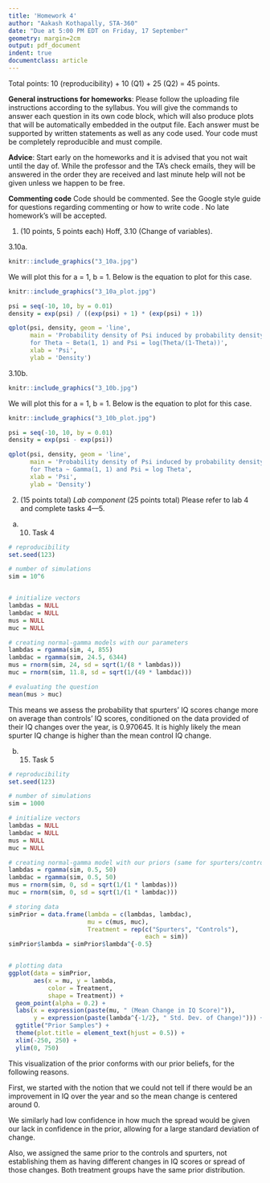 ```yaml
---
title: 'Homework 4'
author: "Aakash Kothapally, STA-360"
date: "Due at 5:00 PM EDT on Friday, 17 September"
geometry: margin=2cm
output: pdf_document
indent: true
documentclass: article
---
```


Total points: 10 (reproducibility) + 10 (Q1) + 25 (Q2) = 45 points.\

**General instructions for homeworks**: Please follow the uploading file instructions according to the syllabus. You will give the commands to answer each question in its own code block, which will also produce plots that will be automatically embedded in the output file. Each answer must be supported by written statements as well as any code used. Your code must be completely reproducible and must compile. 

**Advice**: Start early on the homeworks and it is advised that you not wait until the day of. While the professor and the TA's check emails, they will be answered in the order they are received and last minute help will not be given unless we happen to be free.  

**Commenting code**
Code should be commented. See the Google style guide for questions regarding commenting or how to write 
code \url{https://google.github.io/styleguide/Rguide.xml}. No late homework's will be accepted.

1. (10 points, 5 points each) Hoff, 3.10 (Change of variables).

3.10a.

```r
knitr::include_graphics("3_10a.jpg")
```

We will plot this for a = 1, b = 1. Below is the equation to plot for this case.

```r
knitr::include_graphics("3_10a_plot.jpg")
```

```r
psi = seq(-10, 10, by = 0.01)
density = exp(psi) / ((exp(psi) + 1) * (exp(psi) + 1))

qplot(psi, density, geom = 'line',
      main = 'Probability density of Psi induced by probability density of Theta,
      for Theta ~ Beta(1, 1) and Psi = log(Theta/(1-Theta))', 
      xlab = 'Psi', 
      ylab = 'Density')
```

3.10b.

```r
knitr::include_graphics("3_10b.jpg")
```

We will plot this for a = 1, b = 1. Below is the equation to plot for this case.

```r
knitr::include_graphics("3_10b_plot.jpg")
```
  
```r
psi = seq(-10, 10, by = 0.01)
density = exp(psi - exp(psi))

qplot(psi, density, geom = 'line',
      main = 'Probability density of Psi induced by probability density of Theta,
      for Theta ~ Gamma(1, 1) and Psi = log Theta', 
      xlab = 'Psi', 
      ylab = 'Density')
```

2. (15 points total) *Lab component* (25 points total) Please refer to lab 4 and complete tasks 4---5.
(a) (10) Task 4

```r
# reproducibility
set.seed(123)

# number of simulations
sim = 10^6


# initialize vectors
lambdas = NULL
lambdac = NULL
mus = NULL
muc = NULL

# creating normal-gamma models with our parameters
lambdas = rgamma(sim, 4, 855)
lambdac = rgamma(sim, 24.5, 6344)
mus = rnorm(sim, 24, sd = sqrt(1/(8 * lambdas)))
muc = rnorm(sim, 11.8, sd = sqrt(1/(49 * lambdac)))

# evaluating the question
mean(mus > muc)
```

This means we assess the probability that spurters' IQ scores change more on average than controls' IQ scores, conditioned on the data provided of their IQ changes over the year, is 0.970645. It is highly likely the mean spurter IQ change is higher than the mean control IQ change. 


(b) (15) Task 5

```r
# reproducibility
set.seed(123)

# number of simulations
sim = 1000

# initialize vectors
lambdas = NULL
lambdac = NULL
mus = NULL
muc = NULL

# creating normal-gamma model with our priors (same for spurters/controls)
lambdas = rgamma(sim, 0.5, 50)
lambdac = rgamma(sim, 0.5, 50)
mus = rnorm(sim, 0, sd = sqrt(1/(1 * lambdas)))
muc = rnorm(sim, 0, sd = sqrt(1/(1 * lambdac)))

# storing data
simPrior = data.frame(lambda = c(lambdas, lambdac),
                      mu = c(mus, muc),
                      Treatment = rep(c("Spurters", "Controls"),
                                      each = sim))
simPrior$lambda = simPrior$lambda^{-0.5}


# plotting data
ggplot(data = simPrior, 
       aes(x = mu, y = lambda, 
           color = Treatment,
           shape = Treatment)) +
  geom_point(alpha = 0.2) +
  labs(x = expression(paste(mu, " (Mean Change in IQ Score)")),
       y = expression(paste(lambda^{-1/2}, " Std. Dev. of Change)"))) +
  ggtitle("Prior Samples") +
  theme(plot.title = element_text(hjust = 0.5)) +
  xlim(-250, 250) +
  ylim(0, 750)


```

This visualization of the prior conforms with our prior beliefs, for the following reasons.

First, we started with the notion that we could not tell if there would be an improvement in IQ over the year and so the mean change is centered around 0.

We similarly had low confidence in how much the spread would be given our lack in confidence in the prior, allowing for a large standard deviation of change. 

Also, we assigned the same prior to the controls and spurters, not establishing them as having different changes in IQ scores or spread of those changes. Both treatment groups have the same prior distribution.
